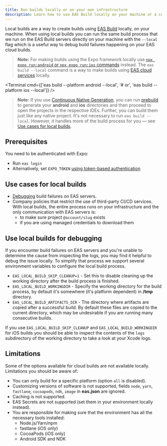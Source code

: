 ```yaml
---
title: Run builds locally or on your own infrastructure
description: Learn how to use EAS Build locally on your machine or a custom infrastructure using the --local flag.
---
```



Local builds are a way to create builds using [EAS Build](/build/introduction) locally, on your machine. When using local builds you can run the same build process that we run on the EAS Build servers directly on your machine with the `--local` flag which is a useful way to debug build failures happening on your EAS cloud builds.

> **Note:** For making builds using the Expo framework locally use [`npx expo run:android` or `npx expo run:ios` commands](/more/expo-cli/#compiling) instead. The `eas build --local` command is a way to make builds using [EAS cloud services](/build/introduction) locally.

<Terminal
  cmd={['eas build --platform android --local', '# or', 'eas build --platform ios --local']}
/>

> **Note:** If you use [Continuous Native Generation](/workflow/continuous-native-generation), you can run [prebuild](/workflow/prebuild) to generate your **android** and **ios** directories and then proceed to open the projects in the respective IDEs. Further, you can build them just like any native project. It's not necessary to run `eas build --local`. However, it handles more of the build process for you &mdash; see [Use cases for local builds](#use-cases-for-local-builds).

## Prerequisites

You need to be authenticated with Expo:

- Run `eas login`
- Alternatively, set `EXPO_TOKEN` [using token-based authentication](/accounts/programmatic-access)

## Use cases for local builds

- [Debugging](#using-local-builds-for-debugging) build failures on EAS servers.
- Company policies that restrict the use of third-party CI/CD services. With local builds, the entire process runs on your infrastructure and the only communication with EAS servers is:
  - to make sure project `@account/slug` exists
  - if you are using managed credentials to download them

## Use local builds for debugging

If you encounter build failures on EAS servers and you're unable to determine the cause from inspecting the logs, you may find it helpful to debug the issue locally. To simplify that process we support several environment variables to configure the local build process.

- `EAS_LOCAL_BUILD_SKIP_CLEANUP=1` - Set this to disable cleaning up the working directory after the build process is finished.
- `EAS_LOCAL_BUILD_WORKINGDIR` - Specify the working directory for the build process, by default it's somewhere (it's platform dependent) in **/tmp** directory.
- `EAS_LOCAL_BUILD_ARTIFACTS_DIR` - The directory where artifacts are copied after a successful build. By default these files are copied to the current directory, which may be undesirable if you are running many consecutive builds.

If you use `EAS_LOCAL_BUILD_SKIP_CLEANUP` and `EAS_LOCAL_BUILD_WORKINGDIR` for iOS builds you should be able to inspect the contents of the `logs` subdirectory of the working directory to take a look at your Xcode logs.

## Limitations

Some of the options available for cloud builds are not available locally. Limitations you should be aware of:

- You can only build for a specific platform (option `all` is disabled).
- Customizing versions of software is not supported, fields `node`, `yarn`, `fastlane`, `cocoapods`, `ndk`, `image` in **eas.json** are ignored.
- Caching is not supported.
- EAS Secrets are not supported (set them in your environment locally instead).
- You are responsible for making sure that the environment has all the necessary tools installed:
  - Node.js/Yarn/npm
  - fastlane (iOS only)
  - CocoaPods (iOS only)
  - Android SDK and NDK
